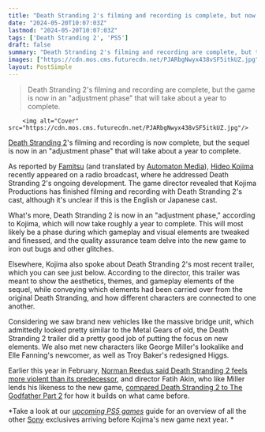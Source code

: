 ```yaml
---
title: "Death Stranding 2's filming and recording is complete, but now it's entering an 'adjustment phase' that'll last for over a year"
date: "2024-05-20T10:07:03Z"
lastmod: "2024-05-20T10:07:03Z"
tags: ['Death Stranding 2', 'PS5']
draft: false
summary: "Death Stranding 2's filming and recording are complete, but the game is now in an 'adjustment phase' that will take about a year to complete."
images: ["https://cdn.mos.cms.futurecdn.net/PJARbgNwyx438vSF5itkUZ.jpg"]
layout: PostSimple
---
```

> Death Stranding 2's filming and recording are complete, but the game is now in an "adjustment phase" that will take about a year to complete.


        <img alt="Cover" src="https://cdn.mos.cms.futurecdn.net/PJARbgNwyx438vSF5itkUZ.jpg"/>
        
[Death Stranding 2](https://www.gamesradar.com/death-stranding-2-guide/)'s filming and recording is now complete, but the sequel is now in an "adjustment phase" that will take about a year to complete.

As reported by [Famitsu](https://www.famitsu.com/article/202405/5569) (and translated by [Automaton Media](https://automaton-media.com/en/news/death-stranding-2-filming-completed-according-to-hideo-kojima/)), [Hideo Kojima](https://www.gamesradar.com/tag/hideo-kojima/) recently appeared on a radio broadcast, where he addressed Death Stranding 2's ongoing development. The game director revealed that Kojima Productions has finished filming and recording with Death Stranding 2's cast, although it's unclear if this is the English or Japanese cast.

What's more, Death Stranding 2 is now in an "adjustment phase," according to Kojima, which will now take roughly a year to complete. This will most likely be a phase during which gameplay and visual elements are tweaked and finessed, and the quality assurance team delve into the new game to iron out bugs and other glitches.

Elsewhere, Kojima also spoke about Death Stranding 2's most recent trailer, which you can see just below. According to the director, this trailer was meant to show the aesthetics, themes, and gameplay elements of the sequel, while conveying which elements had been carried over from the original Death Stranding, and how different characters are connected to one another.

Considering we saw brand new vehicles like the massive bridge unit, which admittedly looked pretty similar to the Metal Gears of old, the Death Stranding 2 trailer did a pretty good job of putting the focus on new elements. We also met new characters like George Miller's lookalike and Elle Fanning's newcomer, as well as Troy Baker's redesigned Higgs.

Earlier this year in February, [Norman Reedus said Death Stranding 2 feels more violent than its predecessor](https://www.gamesradar.com/death-stranding-2s-norman-reedus-says-the-sequel-is-more-violent-than-its-predecessor-i-feel-like-this-one-has-a-bit-more-violence-in-it/), and director Fatih Akin, who like Miller lends his likeness to the new game, [compared Death Stranding 2 to The Godfather Part 2](https://www.gamesradar.com/death-stranding-2-actor-compares-it-to-the-godfather-part-2-for-how-it-builds-on-what-came-before/) for how it builds on what came before.

*Take a look at our *[<em>upcoming PS5 games</em>](https://www.gamesradar.com/upcoming-ps5-games/)* guide for an overview of all the other [Sony](https://www.gamesradar.com/tag/sony/) exclusives arriving before Kojima's new game next year. *
        